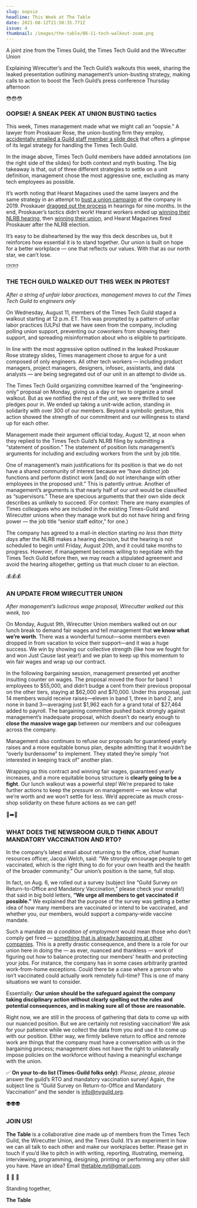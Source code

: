 ```yaml
---
slug: oopsie
headline: This Week at The Table
date: 2021-08-12T21:50:35.771Z
issue: 4
thumbnail: /images/the-table/08-11-tech-walkout-zoom.png
---
```


A joint zine from the Times Guild, the Times Tech Guild and the Wirecutter Union

Explaining Wirecutter’s and the Tech Guild’s walkouts this week, sharing the leaked presentation outlining management’s union-busting strategy, making calls to action to boost the Tech Guild’s press conference Thursday afternoon

<FullBleedImage alt="A seven by seven grid of tech workers on Zoom, using identical red backgrounds and raising their fists in solidarity." src="/images/the-table/08-11-tech-walkout-zoom.png" title="More than 330 members of the Times Tech Guild walked out Wednesday to protest ULPs and the attempted division of the unit." />

<CenteredContent>😳😳😳</CenteredContent>

### OOPSIE! A SNEAK PEEK AT UNION BUSTING tactics

This week, Times management made what we might call an “oopsie.” A lawyer from  Proskauer Rose, the union-busting firm they employ, [accidentally emailed a Guild staff member a slide deck](https://www.thedailybeast.com/ny-times-lawyers-accidentally-send-private-strategy-memo-to-staff-union?ref=author) that offers a glimpse of its legal strategy for handling the Times Tech Guild.

<FullBleedImage alt="A slide from Proskauer's anti-union deck, highlighting the decision to be made and operating principles" src="/images/the-table/08-09-proskauer-slide.png" title="More than 330 members of the Times Tech Guild walked out Wednesday to protest ULPs and the attempted division of the unit." />

In the image above, Times Tech Guild members have added annotations (on the right side of the slides) for both context and myth busting. The big takeaway is that, out of three different strategies to settle on a unit definition, management chose the most aggressive one, excluding as many tech employees as possible.

It’s worth noting that Hearst Magazines used the same lawyers and the same strategy in an attempt to [bust a union campaign](https://www.vice.com/en/article/qvg7xq/wow-hearst-set-up-a-whole-website-dedicated-to-union-busting) at the company in 2019. Proskauer [dragged out the process](https://nymag.com/intelligencer/2020/05/hearst-loses-big-at-the-national-labor-relations-board.html) in hearings for nine months. In the end, Proskauer’s tactics didn’t work! Hearst workers ended up [winning their NLRB hearing](https://nymag.com/intelligencer/2020/05/hearst-loses-big-at-the-national-labor-relations-board.html), then [winning their union](https://www.wgaeast.org/hearst-magazines-win-vote-to-unionize-with-the-writers-guild-of-america-east/), and Hearst Magazines fired Proskauer after the NLRB election.

It’s easy to be disheartened by the way this deck describes us, but it reinforces how essential it is to stand together. Our union is built on hope for a better workplace — one that reflects our values. With that as our north star, we can’t lose.

<CenteredContent>⁉️⁉️⁉️</CenteredContent>

### THE TECH GUILD WALKED OUT THIS WEEK IN PROTEST

*After a string of unfair labor practices, management moves to cut the Times Tech Guild to engineers only*

On Wednesday, August 11, members of the Times Tech Guild staged a walkout starting at 12 p.m. ET. This was prompted by a pattern of unfair labor practices (ULPs) that we have seen from the company, including polling union support, preventing our coworkers from showing their support, and spreading misinformation about who is eligible to participate. 

In line with the most aggressive option outlined in the leaked Proskauer Rose strategy slides, Times management chose to argue for a unit composed of only engineers. All other tech workers — including product managers, project managers, designers, infosec, assistants, and data analysts — are being segregated out of our unit in an attempt to divide us. 

The Times Tech Guild organizing committee learned of the “engineering-only” proposal on Monday, giving us a day or two to organize a small walkout. But as we notified the rest of the unit, we were thrilled to see pledges pour in. We ended up taking a unit-wide action, standing in solidarity with over 300 of our members. Beyond a symbolic gesture, this action showed the strength of our commitment and our willingness to stand up for each other.

Management made their argument official today, August 12, at noon when they replied to the Times Tech Guild’s NLRB filing by submitting a “statement of position.” The statement of position lists management’s arguments for including and excluding workers from the unit by job title. 

One of management’s main justifications for its position is that we do not have a shared community of interest because we “have distinct job functions and perform distinct work [and] do not interchange with other employees in the proposed unit.” This is patently untrue. Another of management’s arguments is that nearly half of our unit would be classified as “supervisors.” These are specious arguments that their own slide deck describes as unlikely to succeed. (For context: There are many examples of Times colleagues who are included in the existing Times-Guild and Wirecutter unions when they manage work but do not have hiring and firing power — the job title “senior staff editor,” for one.)

The company has agreed to a mail-in election starting *no less than thirty days* after the NLRB makes a hearing decision, but the hearing is not scheduled to begin until Friday, August 20th, and it could take months to progress. However, if management becomes willing to negotiate with the Times Tech Guild before then, we may reach a stipulated agreement and avoid the hearing altogether, getting us that much closer to an election.

<CenteredContent>💰💰💰</CenteredContent>

### AN UPDATE FROM WIRECUTTER UNION

*After management’s ludicrous wage proposal, Wirecutter walked out this week, too*

On Monday, August 9th, Wirecutter Union members walked out on our lunch break to demand fair wages and tell management that **we know what we’re worth**. There was a wonderful turnout—some members even dropped in from vacation to voice their support—and it was a huge success. We win by showing our collective strength (like how we fought for and won Just Cause last year!) and we plan to keep up this momentum to win fair wages and wrap up our contract. 

<FullBleedImage alt="An image of a tweet by @wirecutterunion which reads 'The median salary of Wirecutter Union members is $43,000 less than the median salary of our colleagues in The New York Times newsroom, despite our work appearing besides theirs in print and on the web.' The tweet has four images demonstrating Wirecutter articles appearing alongside as referenced." src="/images/the-table/08-09-tweet-wirecutter-1.png"  />

In the following bargaining session, management presented yet another insulting counter on wages. The proposal moved the floor for band 1 employees to $55,000, and didn’t budge a cent from their previous proposal on the other tiers, staying at $62,000 and $70,000. Under this proposal, just 14 members would receive raises—eleven in band 1, three in band 2, and none in band 3—averaging just $1,962 each for a grand total of $27,464 added to payroll. The bargaining committee pushed back strongly against management’s inadequate proposal, which doesn’t do nearly enough to **close the massive wage gap** between our members and our colleagues across the company.

Management also continues to refuse our proposals for guaranteed yearly raises and a more equitable bonus plan, despite admitting that it wouldn’t be “overly burdensome” to implement. They stated they’re simply “not interested in keeping track of” another plan. 

<FullBleedImage alt="An image of a tweet by @wirecutterunion which reads 'We work second and third jobs to make ends meet. The Times is debt-free & has nearly $1 billion in reserves. The Times will pay $40.6m in dividends to shareholders--a 12% jump from last year. We're asking for $862k to be shared among our ~70 members--that's <2% of the dividends!'" src="/images/the-table/08-09-tweet-wirecutter-2.png"  />

Wrapping up this contract and winning fair wages, guaranteed yearly increases, and a more equitable bonus structure is **clearly going to be a fight**. Our lunch walkout was a powerful step! We’re prepared to take further actions to keep the pressure on management — we know what we’re worth and we won’t settle for less. We’d appreciate as much cross-shop solidarity on these future actions as we can get!

<CenteredContent>👫➡️🏢</CenteredContent>

### WHAT DOES THE NEWSROOM GUILD THINK ABOUT MANDATORY VACCINATION AND RTO?

In the company’s latest email about returning to the office, chief human resources officer, Jacqui Welch, said: “We strongly encourage people to get vaccinated, which is the right thing to do for your own health and the health of the broader community.” Our union’s position is the same, full stop. 

In fact, on Aug. 6, we rolled out a survey (subject line “Guild Survey on Return-to-Office and Mandatory Vaccination,” please check your emails!) that said in big bold letters, **“We urge all members to get vaccinated if possible.”** We explained that the purpose of the survey was getting a better idea of how many members are vaccinated or intend to be vaccinated, and whether you, our members, would support a company-wide vaccine mandate.

Such a mandate *as a condition of employment* would mean those who don’t comply get fired — [something that is already happening at other companies](https://www.reuters.com/world/us/cnn-fires-three-employees-who-came-office-unvaccinated-memo-2021-08-06/). This is a pretty drastic consequence, and there is a role for our union here in doing the — as ever, nuanced and thankless — work of figuring out how to balance protecting our members’ health and protecting your jobs. For instance, the company has in some cases arbitrarily granted work-from-home exceptions. Could there be a case where a person who isn’t vaccinated could actually work remotely full-time? This is one of many situations we want to consider.

Essentially: **Our union should be the safeguard against the company taking disciplinary action without clearly spelling out the rules and potential consequences, and in making sure all of those are reasonable.** 

Right now, we are still in the process of gathering that data to come up with our nuanced position. But we are certainly not resisting vaccination! We ask for your patience while we collect the data from you and use it to come up with our position. Either way, we firmly believe return to office and remote work are things that the company must have a conversation with us in the bargaining process; management does not have the right to unilaterally impose policies on the workforce without having a meaningful exchange with the union.

✅ **On your to-do list (Times-Guild folks only)**: *Please, please, please* answer the guild’s RTO and mandatory vaccination survey! Again, the subject line is “Guild Survey on Return-to-Office and Mandatory Vaccination” and the sender is info@nyguild.org.

<CenteredContent>👽👽👽</CenteredContent>

### JOIN US!

**The Table** is a collaborative zine made up of members from the Times Tech Guild, the Wirecutter Union, and the Times Guild. It’s an experiment in how we can all talk to each other and make our workplaces better. Please get in touch if you’d like to pitch in with writing, reporting, illustrating, memeing, interviewing, programming, designing, printing or performing any other skill you have. Have an idea? Email thetable.nyt@gmail.com.

<FullBleedImage alt="A gif of the little green men aliens from the Toy Story movies saying 'ooooooooooooh' in unison." src="/images/the-table/lgms.gif"/>

<CenteredContent>💚 💙 💜</CenteredContent>

Standing together, 

**The Table**